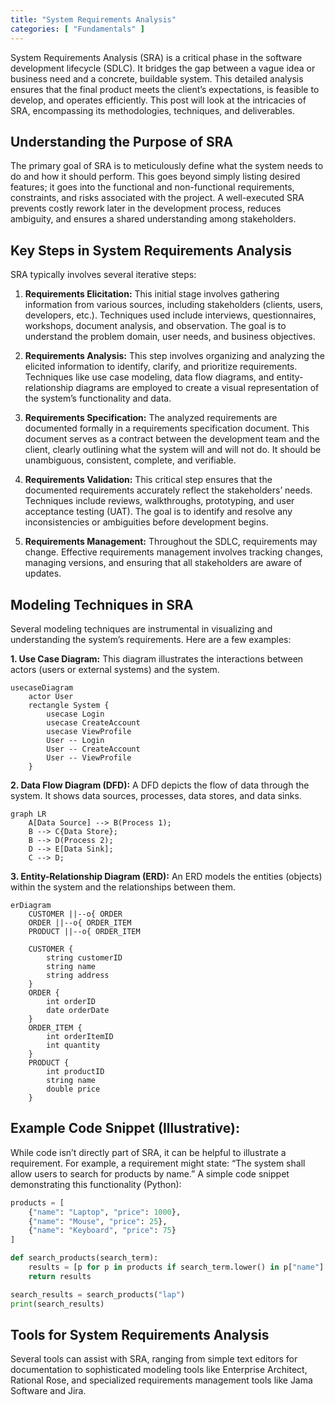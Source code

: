 ```yaml
---
title: "System Requirements Analysis"
categories: [ "Fundamentals" ]
---
```



System Requirements Analysis (SRA) is a critical phase in the software development lifecycle (SDLC).  It bridges the gap between a vague idea or business need and a concrete, buildable system.  This detailed analysis ensures that the final product meets the client's expectations, is feasible to develop, and operates efficiently.  This post will look at the intricacies of SRA, encompassing its methodologies, techniques, and deliverables.


## Understanding the Purpose of SRA

The primary goal of SRA is to meticulously define what the system needs to do and how it should perform. This goes beyond simply listing desired features; it goes into the functional and non-functional requirements, constraints, and risks associated with the project.  A well-executed SRA prevents costly rework later in the development process, reduces ambiguity, and ensures a shared understanding among stakeholders.


## Key Steps in System Requirements Analysis

SRA typically involves several iterative steps:

1. **Requirements Elicitation:** This initial stage involves gathering information from various sources, including stakeholders (clients, users, developers, etc.).  Techniques used include interviews, questionnaires, workshops, document analysis, and observation.  The goal is to understand the problem domain, user needs, and business objectives.

2. **Requirements Analysis:**  This step involves organizing and analyzing the elicited information to identify, clarify, and prioritize requirements.  Techniques like use case modeling, data flow diagrams, and entity-relationship diagrams are employed to create a visual representation of the system's functionality and data.

3. **Requirements Specification:**  The analyzed requirements are documented formally in a requirements specification document.  This document serves as a contract between the development team and the client, clearly outlining what the system will and will not do.  It should be unambiguous, consistent, complete, and verifiable.

4. **Requirements Validation:**  This critical step ensures that the documented requirements accurately reflect the stakeholders' needs.  Techniques include reviews, walkthroughs, prototyping, and user acceptance testing (UAT).  The goal is to identify and resolve any inconsistencies or ambiguities before development begins.

5. **Requirements Management:**  Throughout the SDLC, requirements may change.  Effective requirements management involves tracking changes, managing versions, and ensuring that all stakeholders are aware of updates.


## Modeling Techniques in SRA

Several modeling techniques are instrumental in visualizing and understanding the system's requirements.  Here are a few examples:

**1. Use Case Diagram:** This diagram illustrates the interactions between actors (users or external systems) and the system.

```mermaid
usecaseDiagram
    actor User
    rectangle System {
        usecase Login
        usecase CreateAccount
        usecase ViewProfile
        User -- Login
        User -- CreateAccount
        User -- ViewProfile
    }
```

**2. Data Flow Diagram (DFD):**  A DFD depicts the flow of data through the system.  It shows data sources, processes, data stores, and data sinks.

```mermaid
graph LR
    A[Data Source] --> B(Process 1);
    B --> C{Data Store};
    B --> D(Process 2);
    D --> E[Data Sink];
    C --> D;
```

**3. Entity-Relationship Diagram (ERD):** An ERD models the entities (objects) within the system and the relationships between them.

```mermaid
erDiagram
    CUSTOMER ||--o{ ORDER
    ORDER ||--o{ ORDER_ITEM
    PRODUCT ||--o{ ORDER_ITEM

    CUSTOMER {
        string customerID
        string name
        string address
    }
    ORDER {
        int orderID
        date orderDate
    }
    ORDER_ITEM {
        int orderItemID
        int quantity
    }
    PRODUCT {
        int productID
        string name
        double price
    }
```

## Example Code Snippet (Illustrative):

While code isn't directly part of SRA, it can be helpful to illustrate a requirement. For example, a requirement might state: "The system shall allow users to search for products by name."  A simple code snippet demonstrating this functionality (Python):

```python
products = [
    {"name": "Laptop", "price": 1000},
    {"name": "Mouse", "price": 25},
    {"name": "Keyboard", "price": 75}
]

def search_products(search_term):
    results = [p for p in products if search_term.lower() in p["name"].lower()]
    return results

search_results = search_products("lap")
print(search_results)
```


## Tools for System Requirements Analysis

Several tools can assist with SRA, ranging from simple text editors for documentation to sophisticated modeling tools like Enterprise Architect, Rational Rose, and specialized requirements management tools like Jama Software and Jira.




